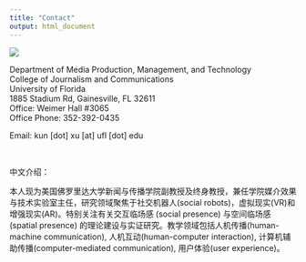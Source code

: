 ```yaml
---
title: "Contact"
output: html_document
---
```


![](~/Documents/GitHub/kunxu.github.io/images/meandrobot.png){.float-right .img-small}

Department of Media Production, Management, and Technology\
College of Journalism and Communications  
University of Florida  
1885 Stadium Rd, Gainesville, FL 32611  
Office: Weimer Hall #3065  
Office Phone: 352-392-0435


Email: kun [dot] xu [at] ufl [dot] edu

&nbsp;
&nbsp;

中文介绍：

本人现为美国佛罗里达大学新闻与传播学院副教授及终身教授，兼任学院媒介效果与技术实验室主任，研究领域聚焦于社交机器人(social robots)，虚拟现实(VR)和增强现实(AR)。特别关注有关交互临场感 (social presence) 与空间临场感 (spatial presence) 的理论建设与实证研究。教学领域包括人机传播(human-machine communication), 人机互动(human-computer interaction), 计算机辅助传播(computer-mediated communication), 用户体验(user experience)。